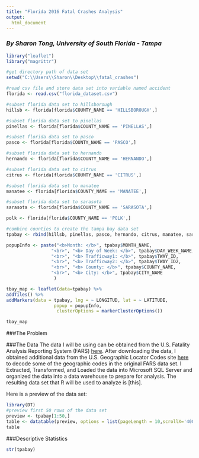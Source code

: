```yaml
---
title: "Florida 2016 Fatal Crashes Analysis"
output:
  html_document
---
```

### *By Sharon Tong, University of South Florida - Tampa*

```r
library("leaflet")
library("magrittr") 

#get directory path of data set
setwd("C:\\Users\\Sharon\\Desktop\\fatal_crashes")

#read csv file and store data set into variable named accident
florida <- read.csv("florida_dataset.csv")

#subset florida data set to hillsborough
hillsb <- florida[florida$COUNTY_NAME == 'HILLSBOROUGH',]

#subset florida data set to pinellas
pinellas <- florida[florida$COUNTY_NAME == 'PINELLAS',]

#subset florida data set to pasco
pasco <- florida[florida$COUNTY_NAME == 'PASCO',]

#subset florida data set to hernando
hernando <- florida[florida$COUNTY_NAME == 'HERNANDO',]

#subset florida data set to citrus
citrus <- florida[florida$COUNTY_NAME == 'CITRUS',]

#subset florida data set to manatee
manatee <- florida[florida$COUNTY_NAME == 'MANATEE',]

#subset florida data set to sarasota
sarasota <- florida[florida$COUNTY_NAME == 'SARASOTA',]

polk <- florida[florida$COUNTY_NAME == 'POLK',]

#combine counties to create the tampa bay data set
tpabay <- rbind(hillsb, pinellas, pasco, hernando, citrus, manatee, sarasota, polk)
```

``` r

popupInfo <- paste("<b>Month: </b>", tpabay$MONTH_NAME,
                 "<br>", "<b> Day of Week: </b>", tpabay$DAY_WEEK_NAME,
                 "<br>", "<b> Trafficway1: </b>", tpabay$TWAY_ID,
                 "<br>", "<b> Trafficway2: </b>", tpabay$TWAY_ID2,
                 "<br>", "<b> County: </b>", tpabay$COUNTY_NAME,
                 "<br>", "<b> City: </b>", tpabay$CITY_NAME
                  )
```

```r
tbay_map <- leaflet(data=tpabay) %>% 
addTiles() %>% 
addMarkers(data = tpabay, lng = ~ LONGITUD, lat = ~ LATITUDE, 
                  popup = popupInfo,
                   clusterOptions = markerClusterOptions())
```

```r
tbay_map
```
###The Problem


###The Data
The data I will be using can be obtained from the U.S. Fatality Analysis Reporting System (FARS) [here](ftp://ftp.nhtsa.dot.gov/fars/2016/National/). After downloading the data, I obtained additional data from the U.S. Geographic Locator Codes site [here](https://www.gsa.gov/reference/geographic-locator-codes/glcs-for-the-us-and-us-territories) to decode some of the geographic codes in the original FARS data set. I Extracted, Transformed, and Loaded the data into Microsoft SQL Server and organized the data into a data warehouse to prepare for analysis. The resulting data set that R will be used to analyze is [this].

Here is a preview of the data set:

```r
library(DT)
#preview first 50 rows of the data set
preview <- tpabay[1:50,]
table <- datatable(preview, options = list(pageLength = 10,scrollX='400px'))
table

```


###Descriptive Statistics
```r
str(tpabay)
```


